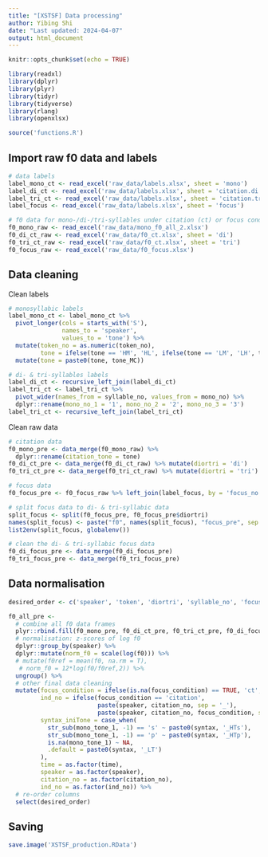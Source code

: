 ```yaml
---
title: "[XSTSF] Data processing"
author: Yibing Shi
date: "Last updated: 2024-04-07"
output: html_document
---
```

```r
knitr::opts_chunk$set(echo = TRUE)

library(readxl)
library(dplyr)
library(plyr)
library(tidyr)
library(tidyverse)
library(rlang)
library(openxlsx)

source('functions.R')
```


## Import raw f0 data and labels 
```r
# data labels 
label_mono_ct <- read_excel('raw_data/labels.xlsx', sheet = 'mono')
label_di_ct <- read_excel('raw_data/labels.xlsx', sheet = 'citation.di')
label_tri_ct <- read_excel('raw_data/labels.xlsx', sheet = 'citation.tri')
label_focus <- read_excel('raw_data/labels.xlsx', sheet = 'focus')

# f0 data for mono-/di-/tri-syllables under citation (ct) or focus conditions
f0_mono_raw <- read_excel('raw_data/mono_f0_all_2.xlsx')
f0_di_ct_raw <- read_excel('raw_data/f0_ct.xlsx', sheet = 'di')
f0_tri_ct_raw <- read_excel('raw_data/f0_ct.xlsx', sheet = 'tri')
f0_focus_raw <- read_excel('raw_data/f0_focus.xlsx')
```

## Data cleaning  
Clean labels
```r
# monosyllabic labels
label_mono_ct <- label_mono_ct %>%
  pivot_longer(cols = starts_with('S'),
               names_to = 'speaker',
               values_to = 'tone') %>%
  mutate(token_no = as.numeric(token_no),
         tone = ifelse(tone == 'HM', 'HL', ifelse(tone == 'LM', 'LH', tone)))%>% 
  mutate(tone = paste0(tone, tone_MC))

# di- & tri-syllables labels
label_di_ct <- recursive_left_join(label_di_ct)
label_tri_ct <- label_tri_ct %>%
  pivot_wider(names_from = syllable_no, values_from = mono_no) %>%
  dplyr::rename(mono_no_1 = '1', mono_no_2 = '2', mono_no_3 = '3')
label_tri_ct <- recursive_left_join(label_tri_ct)
```


Clean raw data
```r
# citation data
f0_mono_pre <- data_merge(f0_mono_raw) %>% 
  dplyr::rename(citation_tone = tone)
f0_di_ct_pre <- data_merge(f0_di_ct_raw) %>% mutate(diortri = 'di')
f0_tri_ct_pre <- data_merge(f0_tri_ct_raw) %>% mutate(diortri = 'tri')

# focus data
f0_focus_pre <- f0_focus_raw %>% left_join(label_focus, by = 'focus_no')

# split focus data to di- & tri-syllabic data
split_focus <- split(f0_focus_pre, f0_focus_pre$diortri)
names(split_focus) <- paste("f0", names(split_focus), "focus_pre", sep = "_")
list2env(split_focus, globalenv())

# clean the di- & tri-syllabic focus data
f0_di_focus_pre <- data_merge(f0_di_focus_pre)
f0_tri_focus_pre <- data_merge(f0_tri_focus_pre)
```


## Data normalisation
```r
desired_order <- c('speaker', 'token', 'diortri', 'syllable_no', 'focus_condition', 'focus_no', 'citation_no', 'ind_no', 'mono_tone_1', 'mono_tone_2', 'mono_tone_3', 'citation_tone', 'syntax', 'syntax_iniTone', 'sandhi_tone', 'time', 'f0', 'norm_f0')

f0_all_pre <- 
  # combine all f0 data frames
  plyr::rbind.fill(f0_mono_pre, f0_di_ct_pre, f0_tri_ct_pre, f0_di_focus_pre, f0_tri_focus_pre) %>%
  # normalisation: z-scores of log f0
  dplyr::group_by(speaker) %>%
  dplyr::mutate(norm_f0 = scale(log(f0))) %>%
  # mutate(f0ref = mean(f0, na.rm = T),
   # norm_f0 = 12*log(f0/f0ref,2)) %>% 
  ungroup() %>% 
  # other final data cleaning 
  mutate(focus_condition = ifelse(is.na(focus_condition) == TRUE, 'ct', focus_condition),
         ind_no = ifelse(focus_condition == 'citation', 
                         paste(speaker, citation_no, sep = '_'),
                         paste(speaker, citation_no, focus_condition, sep = '_')),
         syntax_iniTone = case_when(
           str_sub(mono_tone_1, -1) == 's' ~ paste0(syntax, '_HTs'),
           str_sub(mono_tone_1, -1) == 'p' ~ paste0(syntax, '_HTp'),
           is.na(mono_tone_1) ~ NA,
           .default = paste0(syntax, '_LT')
         ),
         time = as.factor(time),
         speaker = as.factor(speaker),
         citation_no = as.factor(citation_no),
         ind_no = as.factor(ind_no)) %>% 
  # re-order columns
  select(desired_order)
```



## Saving
```r
save.image('XSTSF_production.RData')
```

